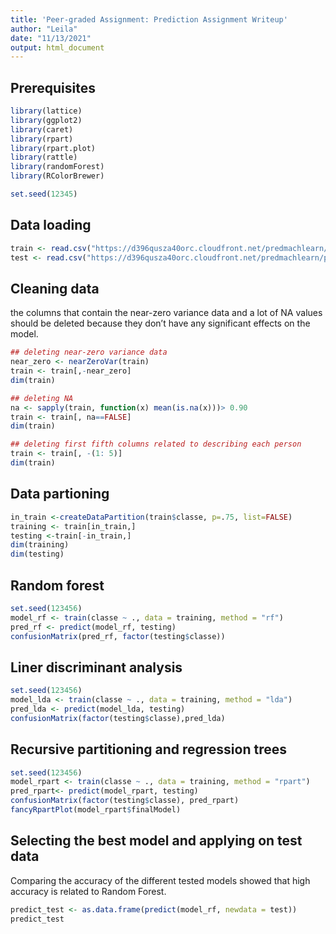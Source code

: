 ```yaml
---
title: 'Peer-graded Assignment: Prediction Assignment Writeup'
author: "Leila"
date: "11/13/2021"
output: html_document
---
```


## Prerequisites

```r

library(lattice)
library(ggplot2)
library(caret)
library(rpart)
library(rpart.plot)
library(rattle)
library(randomForest)
library(RColorBrewer)

set.seed(12345)
```

## Data loading

```r
train <- read.csv("https://d396qusza40orc.cloudfront.net/predmachlearn/pml-training.csv", na.strings = c("", "NA"))
test <- read.csv("https://d396qusza40orc.cloudfront.net/predmachlearn/pml-testing.csv", na.strings = c("", "NA"))
```

## Cleaning data
the columns that contain the near-zero variance data and a lot of NA values should be deleted because they don't have any significant effects on the model.

```r
## deleting near-zero variance data
near_zero <- nearZeroVar(train)
train <- train[,-near_zero] 
dim(train)

## deleting NA
na <- sapply(train, function(x) mean(is.na(x)))> 0.90
train <- train[, na==FALSE]
dim(train)

## deleting first fifth columns related to describing each person
train <- train[, -(1: 5)]
dim(train)
```

## Data partioning

```r
in_train <-createDataPartition(train$classe, p=.75, list=FALSE)
training <- train[in_train,]
testing <-train[-in_train,]
dim(training)
dim(testing)
```

## Random forest

```r
set.seed(123456)
model_rf <- train(classe ~ ., data = training, method = "rf")
pred_rf <- predict(model_rf, testing)
confusionMatrix(pred_rf, factor(testing$classe))
```

## Liner discriminant analysis

```r
set.seed(123456)
model_lda <- train(classe ~ ., data = training, method = "lda")
pred_lda <- predict(model_lda, testing)
confusionMatrix(factor(testing$classe),pred_lda)
```

## Recursive partitioning and regression trees

```r
set.seed(123456)
model_rpart <- train(classe ~ ., data = training, method = "rpart")
pred_rpart<- predict(model_rpart, testing)
confusionMatrix(factor(testing$classe), pred_rpart)
fancyRpartPlot(model_rpart$finalModel)
```

## Selecting the best model and applying on test data
Comparing the accuracy of the different tested models showed that high accuracy is related to Random Forest.

```r
predict_test <- as.data.frame(predict(model_rf, newdata = test))
predict_test
```


